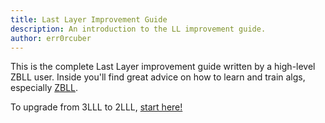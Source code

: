 ```yaml
---
title: Last Layer Improvement Guide
description: An introduction to the LL improvement guide.
author: err0rcuber
---
```


This is the complete Last Layer improvement guide written by a high-level ZBLL user.
Inside you'll find great advice on how to learn and train algs, especially [ZBLL](/improvement-guide/ll/zbll-guide).

To upgrade from 3LLL to 2LLL, [start here!](/improvement-guide/ll/2lll)
